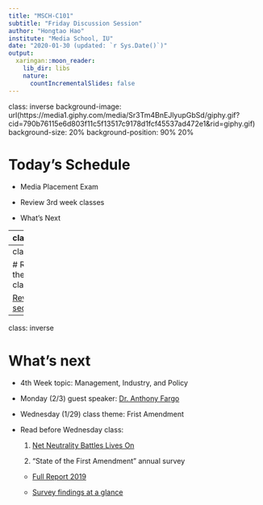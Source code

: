 ```yaml
---
title: "MSCH-C101"
subtitle: "Friday Discussion Session"
author: "Hongtao Hao"
institute: "Media School, IU"
date: "2020-01-30 (updated: `r Sys.Date()`)"
output:
  xaringan::moon_reader:
    lib_dir: libs
    nature:
      countIncrementalSlides: false
---
```

class: inverse
background-image: url(https://media1.giphy.com/media/Sr3Tm4BnEJlyupGbSd/giphy.gif?cid=790b76115e6d803f11c5f13517c9178d1fcf45537ad472e1&rid=giphy.gif)
background-size: 20%
background-position: 90% 20%

# Today's Schedule

- Media Placement Exam

- Review 3rd week classes

- What's Next

---
class:inverse

# Media journal assignment

- Steps: Canvas -> Quizzes -> Media Placement Exam

- Passwords: bicycle

- Time: 30 Minutes

---
class: inverse

# Reviewing the 3rd week class

[Review section](/review/3rd-week/)

---
class: inverse

# What's next

- 4th Week topic: Management, Industry, and Policy

- Monday (2/3) guest speaker: [Dr. Anthony Fargo](https://mediaschool.indiana.edu/people/profile.html?p=alfargo)

- Wednesday (1/29) class theme: Frist Amendment

- Read before Wednesday class:

  1. [Net Neutrality Battles Lives On](https://www.cnet.com/news/net-neutrality-battle-lives-on-what-you-need-to-know-after-the-appeals-court-decision/)
  
  2. "State of the First Amendment" annual survey
    - [Full Report 2019](https://www.freedomforuminstitute.org/wp-content/uploads/2019/06/SOFAreport2019.pdf)
    
    - [Survey findings at a glance](https://www.freedomforuminstitute.org/wp-content/uploads/2019/09/FF_SOFA19_infographic.pdf)




